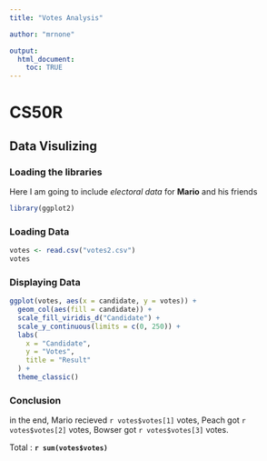 ```yaml
---
title: "Votes Analysis"

author: "mrnone"

output: 
  html_document:
    toc: TRUE
---
```


# CS50R

## Data Visulizing 

### Loading the libraries 

Here I am going to include _electoral data_ for **Mario** and his friends 

```r
library(ggplot2)
```

### Loading Data

```r
votes <- read.csv("votes2.csv")
votes
```

### Displaying Data

```r
ggplot(votes, aes(x = candidate, y = votes)) + 
  geom_col(aes(fill = candidate)) +
  scale_fill_viridis_d("Candidate") +
  scale_y_continuous(limits = c(0, 250)) + 
  labs(
    x = "Candidate",
    y = "Votes",
    title = "Result"
  ) +
  theme_classic()
```

### Conclusion

in the end, Mario recieved `r votes$votes[1]` votes, Peach got `r votes$votes[2]` votes, Bowser got `r votes$votes[3]` votes.

Total : **`r sum(votes$votes)`**